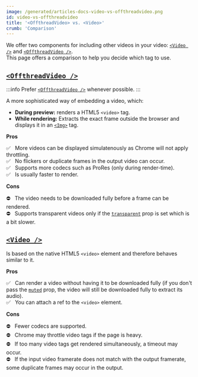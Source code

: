 ```yaml
---
image: /generated/articles-docs-video-vs-offthreadvideo.png
id: video-vs-offthreadvideo
title: '<OffthreadVideo> vs. <Video>'
crumb: 'Comparison'
---
```


We offer two components for including other videos in your video: [`<Video />`](/docs/video) and [`<OffthreadVideo />`](/docs/offthreadvideo).  
This page offers a comparison to help you decide which tag to use.

## [`<OffthreadVideo />`](/docs/offthreadvideo)

:::info
Prefer [`<OffthreadVideo />`](/docs/offthreadvideo) whenever possible.
:::

A more sophisticated way of embedding a video, which:

- **During preview:** renders a HTML5 `<video>` tag.
- **While rendering:** Extracts the exact frame outside the browser and displays it in an [`<Img>`](/docs/img) tag.

**Pros**

✅ &nbsp; More videos can be displayed simulatenously as Chrome will not apply throttling.  
✅ &nbsp; No flickers or duplicate frames in the output video can occur.  
✅ &nbsp; Supports more codecs such as ProRes (only during render-time).  
✅ &nbsp; Is usually faster to render.

**Cons**

⛔ &nbsp; The video needs to be downloaded fully before a frame can be rendered.  
⛔ &nbsp; Supports transparent videos only if the [`transparent`](/docs/offthreadvideo#transparent) prop is set which is a bit slower.

## [`<Video />`](/docs/video)

Is based on the native HTML5 `<video>` element and therefore behaves similar to it.

**Pros**

✅ &nbsp; Can render a video without having it to be downloaded fully (if you don't pass the [`muted`](/docs/video/#muted) prop, the video will still be downloaded fully to extract its audio).  
✅ &nbsp; You can attach a ref to the `<video>` element.

**Cons**

⛔ &nbsp; Fewer codecs are supported.  
⛔ &nbsp; Chrome may throttle video tags if the page is heavy.  
⛔ &nbsp; If too many video tags get rendered simultaneously, a timeout may occur.  
⛔ &nbsp; If the input video framerate does not match with the output framerate, some duplicate frames may occur in the output.
